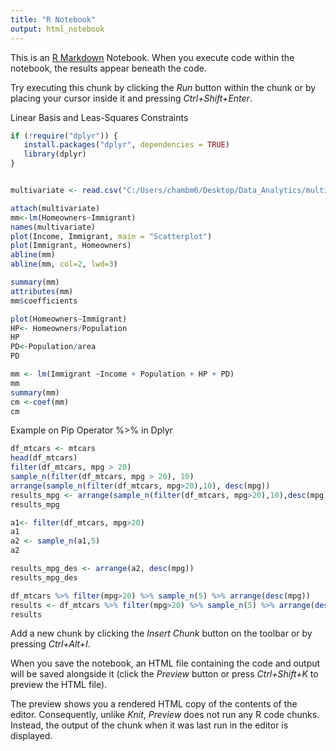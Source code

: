 ---
title: "R Notebook"
output: html_notebook
---

This is an [R Markdown](http://rmarkdown.rstudio.com) Notebook. When you execute code within the notebook, the results appear beneath the code. 

Try executing this chunk by clicking the *Run* button within the chunk or by placing your cursor inside it and pressing *Ctrl+Shift+Enter*.

Linear Basis and Leas-Squares Constraints

```{r}
if (!require("dplyr")) {
   install.packages("dplyr", dependencies = TRUE)
   library(dplyr)
}


multivariate <- read.csv("C:/Users/chambm6/Desktop/Data_Analytics/multivariate.csv")

attach(multivariate)
mm<-lm(Homeowners~Immigrant)
names(multivariate)
plot(Income, Immigrant, main = "Scatterplot")
plot(Immigrant, Homeowners)
abline(mm)
abline(mm, col=2, lwd=3)

summary(mm)
attributes(mm)
mm$coefficients

plot(Homeowners~Immigrant)
HP<- Homeowners/Population
HP
PD<-Population/area
PD

mm <- lm(Immigrant ~Income + Population + HP + PD)
mm
summary(mm)
cm <-coef(mm)
cm
```
Example on Pip Operator %>% in Dplyr
```{r}
df_mtcars <- mtcars
head(df_mtcars)
filter(df_mtcars, mpg > 20)
sample_n(filter(df_mtcars, mpg > 20), 10)
arrange(sample_n(filter(df_mtcars, mpg>20),10), desc(mpg))
results_mpg <- arrange(sample_n(filter(df_mtcars, mpg>20),10),desc(mpg))
results_mpg

a1<- filter(df_mtcars, mpg>20)
a1
a2 <- sample_n(a1,5)
a2

results_mpg_des <- arrange(a2, desc(mpg))
results_mpg_des

df_mtcars %>% filter(mpg>20) %>% sample_n(5) %>% arrange(desc(mpg))
results <- df_mtcars %>% filter(mpg>20) %>% sample_n(5) %>% arrange(desc(mpg))
results
```




Add a new chunk by clicking the *Insert Chunk* button on the toolbar or by pressing *Ctrl+Alt+I*.

When you save the notebook, an HTML file containing the code and output will be saved alongside it (click the *Preview* button or press *Ctrl+Shift+K* to preview the HTML file).

The preview shows you a rendered HTML copy of the contents of the editor. Consequently, unlike *Knit*, *Preview* does not run any R code chunks. Instead, the output of the chunk when it was last run in the editor is displayed.

